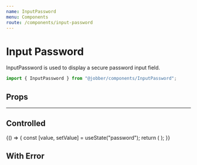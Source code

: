 ```yaml
---
name: InputPassword
menu: Components
route: /components/input-password
---
```



# Input Password

<ComponentStatus stage="ready" responsive="yes" accessible="yes" />

InputPassword is used to display a secure password input field.

```ts
import { InputPassword } from "@jobber/components/InputPassword";
```

<Playground>
  <InputPassword defaultValue="password" placeholder="Password" />
</Playground>

## Props

<Props of={InputPassword} />

---

## Controlled

<Playground>
  {() => {
    const [value, setValue] = useState("password");
    return (
      <InputPassword value={value} onChange={setValue} placeholder="Password" />
    );
  }}
</Playground>

## With Error

<Playground>
  <InputPassword
    placeholder="Password"
    name="password"
    validations={{
      required: {
        value: true,
        message: "You need a password."
      },
      minLength: {
        value: 10,
        message: "Passwords should be at least 10 characters."
      }
    }}
  />
</Playground>
